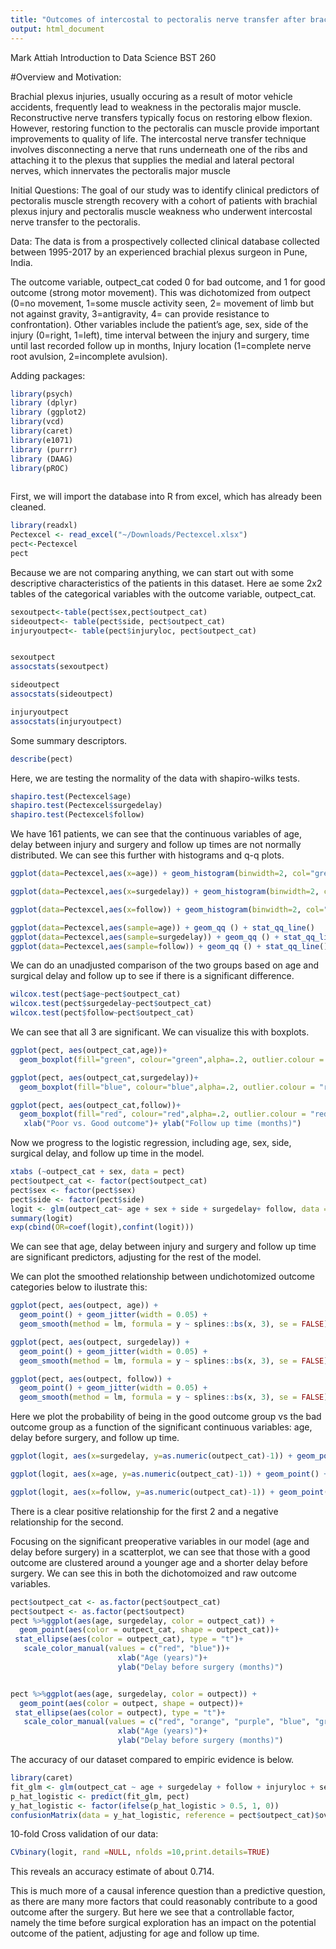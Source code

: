 ```yaml
---
title: "Outcomes of intercostal to pectoralis nerve transfer after brachial plexus injury"
output: html_document
---
```

Mark Attiah
Introduction to Data Science
BST 260


#Overview and Motivation:

Brachial plexus injuries, usually occuring as a result of motor vehicle accidents, frequently lead to weakness in the pectoralis major muscle. Reconstructive nerve transfers typically focus on restoring elbow flexion. However, restoring  function to the pectoralis can muscle provide important improvements to quality of life. The intercostal nerve transfer technique involves disconnecting a nerve that runs underneath one of the ribs and attaching it to the plexus that supplies the medial and lateral pectoral nerves, which innervates the pectoralis major muscle

Initial Questions: The goal of our study was to identify clinical predictors of pectoralis muscle strength recovery with a cohort of patients with brachial plexus injury and pectoralis muscle weakness who underwent intercostal nerve transfer to the pectoralis.

Data: The data is from a prospectively collected clinical database collected between 1995-2017 by an experienced brachial plexus surgeon in Pune, India. 

The outcome variable, outpect_cat  coded 0 for bad outcome, and 1 for good outcome (strong motor movement). This was dichotomized from outpect (0=no movement, 1=some muscle activity seen, 2= movement of limb but not against gravity, 3=antigravity, 4= can provide resistance to confrontation). Other variables include the patient's age, sex, side of the injury (0=right, 1=left), time interval between the injury and surgery, time until last recorded follow up in months, Injury location (1=complete nerve root avulsion, 2=incomplete avulsion). 

Adding packages:
```r
library(psych)
library (dplyr)
library (ggplot2)
library(vcd)
library(caret)
library(e1071)
library (purrr)
library (DAAG)
library(pROC)
      
```



First, we will import the database into R from excel, which has already been cleaned. 

```r
 
library(readxl)
Pectexcel <- read_excel("~/Downloads/Pectexcel.xlsx")
pect<-Pectexcel
pect

```

Because we are not comparing anything, we can start out with some descriptive characteristics of the patients in this dataset. Here ae some 2x2 tables of the categorical variables with the outcome variable, outpect_cat.

```r
sexoutpect<-table(pect$sex,pect$outpect_cat)
sideoutpect<- table(pect$side, pect$outpect_cat)
injuryoutpect<- table(pect$injuryloc, pect$outpect_cat)


sexoutpect
assocstats(sexoutpect)

sideoutpect
assocstats(sideoutpect)

injuryoutpect
assocstats(injuryoutpect)
```

Some summary descriptors. 

```r
describe(pect)
```

Here, we are testing the normality of the data with shapiro-wilks tests. 

```r


shapiro.test(Pectexcel$age)
shapiro.test(Pectexcel$surgedelay)
shapiro.test(Pectexcel$follow)
```
We have 161 patients, we can see that the continuous variables of age, delay between injury and surgery and follow up times are not normally distributed. We can see this further with histograms and q-q plots.  

```r
ggplot(data=Pectexcel,aes(x=age)) + geom_histogram(binwidth=2, col="green", fill="green", alpha=.2) + scale_fill_gradient("Count", low="green", high="red")

ggplot(data=Pectexcel,aes(x=surgedelay)) + geom_histogram(binwidth=2, col="blue", fill="blue", alpha=.2) + scale_fill_gradient("Count", low="green", high="red")

ggplot(data=Pectexcel,aes(x=follow)) + geom_histogram(binwidth=2, col="red", fill="red", alpha=.2) + scale_fill_gradient("Count", low="green", high="red")

ggplot(data=Pectexcel,aes(sample=age)) + geom_qq () + stat_qq_line()
ggplot(data=Pectexcel,aes(sample=surgedelay)) + geom_qq () + stat_qq_line()
ggplot(data=Pectexcel,aes(sample=follow)) + geom_qq () + stat_qq_line()

```

We can do an unadjusted comparison of the two groups based on age and surgical delay and follow up to see if there is a significant difference. 

```r

wilcox.test(pect$age~pect$outpect_cat)
wilcox.test(pect$surgedelay~pect$outpect_cat)
wilcox.test(pect$follow~pect$outpect_cat)
```
We can see that all 3 are significant. We can visualize this with boxplots. 
```r
ggplot(pect, aes(outpect_cat,age))+
  geom_boxplot(fill="green", colour="green",alpha=.2, outlier.colour = "red", outlier.shape = 1) + xlab("Poor vs. Good outcome")+ ylab("Age (years)")

ggplot(pect, aes(outpect_cat,surgedelay))+
  geom_boxplot(fill="blue", colour="blue",alpha=.2, outlier.colour = "red", outlier.shape = 1)+ xlab("Poor vs. Good outcome")+ ylab("Delay before surgery (months)")

ggplot(pect, aes(outpect_cat,follow))+
  geom_boxplot(fill="red", colour="red",alpha=.2, outlier.colour = "red", outlier.shape = 1) +
   xlab("Poor vs. Good outcome")+ ylab("Follow up time (months)")

```

Now we progress to the logistic regression, including age, sex, side, surgical delay, and follow up time in the model.  
```r
xtabs (~outpect_cat + sex, data = pect)
pect$outpect_cat <- factor(pect$outpect_cat)
pect$sex <- factor(pect$sex)
pect$side <- factor(pect$side)
logit <- glm(outpect_cat~ age + sex + side + surgedelay+ follow, data = pect, family = "binomial")
summary(logit)
exp(cbind(OR=coef(logit),confint(logit)))

```

We can see that age, delay between injury and surgery and follow up time are significant predictors, adjusting for the rest of the model. 

We can plot the smoothed relationship between undichotomized outcome categories below to ilustrate this:

```r
ggplot(pect, aes(outpect, age)) +
  geom_point() + geom_jitter(width = 0.05) + 
  geom_smooth(method = lm, formula = y ~ splines::bs(x, 3), se = FALSE) + xlab("Motor strength outcome categories")+ ylab("Age (years)")

ggplot(pect, aes(outpect, surgedelay)) +
  geom_point() + geom_jitter(width = 0.05) + 
  geom_smooth(method = lm, formula = y ~ splines::bs(x, 3), se = FALSE) + xlab("Motor strength outcome categories")+ ylab("Delay before surgery (months)")

ggplot(pect, aes(outpect, follow)) +
  geom_point() + geom_jitter(width = 0.05) + 
  geom_smooth(method = lm, formula = y ~ splines::bs(x, 3), se = FALSE) + xlab("Motor strength outcome categories")+ ylab("Follow up time (months)")

```

Here we plot the probability of being in the good outcome group vs the bad outcome group as a function of the significant continuous variables: age, delay before surgery, and follow up time. 
```r


ggplot(logit, aes(x=surgedelay, y=as.numeric(outpect_cat)-1)) + geom_point() + geom_jitter(height = 0.05)+ geom_smooth(method="glm", method.args = list(family=binomial), se=FALSE, fullrange=T) + xlab("Delay before surgery (months)")+ ylab("Probability of a good outcome")

ggplot(logit, aes(x=age, y=as.numeric(outpect_cat)-1)) + geom_point() + geom_jitter(height = 0.05) + geom_smooth(method="glm", method.args = list(family=binomial), se=FALSE, fullrange=T)+ xlab("Age (years)")+ ylab("Probability of a good outcome")

ggplot(logit, aes(x=follow, y=as.numeric(outpect_cat)-1)) + geom_point() + geom_jitter(height = 0.05) + geom_smooth(method="glm", method.args = list(family=binomial), se=FALSE, fullrange=T)+ xlab("Follow up time (months)")+ ylab("Probability of a good outcome")

```
There is a clear positive relationship for the first 2 and a negative relationship for the second. 


Focusing on the significant preoperative variables in our model (age and delay before surgery) in a scatterplot, we can see that those with a good outcome are clustered around a younger age and a shorter delay before surgery. We can see this in both the dichotomoized and raw outcome variables. 

```r

pect$outpect_cat <- as.factor(pect$outpect_cat)
pect$outpect <- as.factor(pect$outpect)
pect %>%ggplot(aes(age, surgedelay, color = outpect_cat)) +
  geom_point(aes(color = outpect_cat, shape = outpect_cat))+ 
 stat_ellipse(aes(color = outpect_cat), type = "t")+
   scale_color_manual(values = c("red", "blue"))+
                        xlab("Age (years)")+ 
                        ylab("Delay before surgery (months)")


pect %>%ggplot(aes(age, surgedelay, color = outpect)) +
  geom_point(aes(color = outpect, shape = outpect))+ 
 stat_ellipse(aes(color = outpect), type = "t")+
   scale_color_manual(values = c("red", "orange", "purple", "blue", "green"))+
                        xlab("Age (years)")+ 
                        ylab("Delay before surgery (months)")
```

The accuracy of our dataset compared to empiric evidence is below. 

```r

library(caret)
fit_glm <- glm(outpect_cat ~ age + surgedelay + follow + injuryloc + sex + side, data=pect, family="binomial")
p_hat_logistic <- predict(fit_glm, pect)
y_hat_logistic <- factor(ifelse(p_hat_logistic > 0.5, 1, 0))
confusionMatrix(data = y_hat_logistic, reference = pect$outpect_cat)$overall[1]

```

10-fold Cross validation of our data:

```r

CVbinary(logit, rand =NULL, nfolds =10,print.details=TRUE)
```
This reveals an accuracy estimate of about 0.714. 

This is much more of a causal inference question than a predictive question, as there are many more factors that could reasonably contribute to a good outcome after the surgery. But here we see that a controllable factor, namely the time before surgical exploration has an impact on the potential outcome of the patient, adjusting for age and follow up time. 
